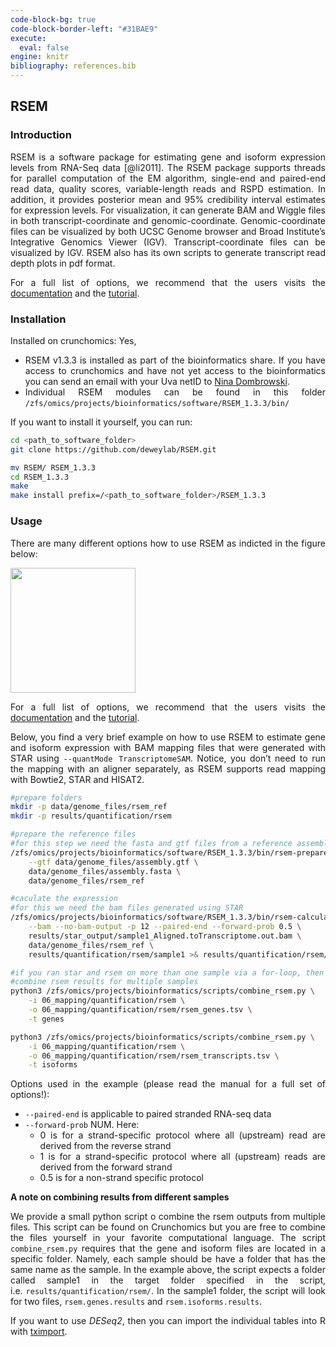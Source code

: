---
code-block-bg: true
code-block-border-left: "#31BAE9"
execute:
  eval: false
engine: knitr
bibliography: references.bib
---

<div style="text-align: justify">

## RSEM

### Introduction

RSEM is a software package for estimating gene and isoform expression levels from RNA-Seq data [@li2011]. The RSEM package supports threads for parallel computation of the EM algorithm, single-end and paired-end read data, quality scores, variable-length reads and RSPD estimation. In addition, it provides posterior mean and 95% credibility interval estimates for expression levels. For visualization, it can generate BAM and Wiggle files in both transcript-coordinate and genomic-coordinate. Genomic-coordinate files can be visualized by both UCSC Genome browser and Broad Institute's Integrative Genomics Viewer (IGV). Transcript-coordinate files can be visualized by IGV. RSEM also has its own scripts to generate transcript read depth plots in pdf format. 

For a full list of options, we recommend that the users visits the [documentation](https://deweylab.github.io/RSEM/README.html) and the [tutorial](https://github.com/bli25/RSEM_tutorial).

### Installation

Installed on crunchomics: Yes,

-   RSEM v1.3.3 is installed as part of the bioinformatics share. If you have access to crunchomics and have not yet access to the bioinformatics you can send an email with your Uva netID to [Nina Dombrowski](n.dombrowski@uva.nl).
-   Individual RSEM modules can be found in this folder `/zfs/omics/projects/bioinformatics/software/RSEM_1.3.3/bin/`

If you want to install it yourself, you can run:

```{bash}
cd <path_to_software_folder>
git clone https://github.com/deweylab/RSEM.git

mv RSEM/ RSEM_1.3.3
cd RSEM_1.3.3
make
make install prefix=/<path_to_software_folder>/RSEM_1.3.3
```

### Usage

There are many different options how to use RSEM as indicted in the figure below:

![](/img/12859_2011_Article_4733_Fig1_HTML.webp){fig-align="left" width="200"}

For a full list of options, we recommend that the users visits the [documentation](https://deweylab.github.io/RSEM/README.html) and the [tutorial](https://github.com/bli25/RSEM_tutorial).

Below, you find a very brief example on how to use RSEM to estimate gene and isoform expression with BAM mapping files that were generated with STAR using `--quantMode TranscriptomeSAM`. Notice, you don't need to run the mapping with an aligner separately, as RSEM supports read mapping with Bowtie2, STAR and HISAT2.

```{bash}
#prepare folders
mkdir -p data/genome_files/rsem_ref
mkdir -p results/quantification/rsem

#prepare the reference files
#for this step we need the fasta and gtf files from a reference assembly (the same assembly that was also used when running STAR)
/zfs/omics/projects/bioinformatics/software/RSEM_1.3.3/bin/rsem-prepare-reference \
    --gtf data/genome_files/assembly.gtf \
    data/genome_files/assembly.fasta \
    data/genome_files/rsem_ref

#caculate the expression 
#for this we need the bam files generated using STAR
/zfs/omics/projects/bioinformatics/software/RSEM_1.3.3/bin/rsem-calculate-expression \
    --bam --no-bam-output -p 12 --paired-end --forward-prob 0.5 \
    results/star_output/sample1_Aligned.toTranscriptome.out.bam \
    data/genome_files/rsem_ref \
    results/quantification/rsem/sample1 >& results/quantification/rsem/sample1.log

#if you ran star and rsem on more than one sample via a for-loop, then you can use the code below to
#combine rsem results for multiple samples 
python3 /zfs/omics/projects/bioinformatics/scripts/combine_rsem.py \
    -i 06_mapping/quantification/rsem \
    -o 06_mapping/quantification/rsem/rsem_genes.tsv \
    -t genes

python3 /zfs/omics/projects/bioinformatics/scripts/combine_rsem.py \
    -i 06_mapping/quantification/rsem \
    -o 06_mapping/quantification/rsem/rsem_transcripts.tsv \
    -t isoforms
```

Options used in the example (please read the manual for a full set of options!):

- `--paired-end` is applicable to paired stranded RNA-seq data
- `--forward-prob` NUM. Here:
  - 0 is for a strand-specific protocol where all (upstream) read are derived from the reverse strand
  - 1 is for a strand-specific protocol where all (upstream) reads are derived from the forward strand
  - 0.5 is for a non-strand specific protocol

**A note on combining results from different samples**

We provide a small python script o combine the rsem outputs from multiple files. This script can be found on Crunchomics but you are free to combine the files yourself in your favorite computational language. The script `combine_rsem.py` requires that the gene and isoform files are located in a specific folder. Namely, each sample should be have a folder that has the same name as the sample. In the example above, the script expects a folder called sample1 in the target folder specified in the script, i.e. `results/quantification/rsem/`. In the sample1 folder, the script will look for two files, `rsem.genes.results` and `rsem.isoforms.results`.

If you want to use _DESeq2_, then you can import the individual tables into R with [tximport](https://bioconductor.org/packages/release/bioc/vignettes/tximport/inst/doc/tximport.html#RSEM).